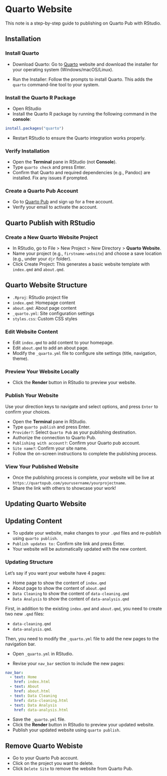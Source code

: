 # Quarto Website

This note is a step-by-step guide to publishing on Quarto Pub with RStudio.

## Installation

### Install Quarto

-  Download Quarto: Go to [Quarto](https://quarto.org/) website and download the installer for your operating system (Windows/macOS/Linux).

-  Run the Installer: Follow the prompts to install Quarto. This adds the `quarto` command-line tool to your system.

### Install the Quarto R Package

-  Open RStudio
-  Install the Quarto R package by running the following command in the **console**:
```r
install.packages("quarto")
```
-  Restart RStudio to ensure the Quarto integration works properly.

### Verify Installation

-  Open the **Terminal** pane in RStudio (not **Console**).
-  Type `quarto check` and press Enter.
-  Confirm that Quarto and required dependencies (e.g., Pandoc) are installed. Fix any issues if prompted.

### Create a Quarto Pub Account

-  Go to [Quarto Pub](https://quartopub.com/) and sign up for a free account.
-  Verify your email to activate the account.

## Quarto Publish with RStudio

### Create a New Quarto Website Project

-  In RStudio, go to File > New Project > New Directory > **Quarto Website**.
-  Name your project (e.g., `firstname-website`) and choose a save location (e.g., under your `djr` folder).
-  Click Create Project: This generates a basic website template with `index.qmd` and `about.qmd`.

::: callout-note
## Quarto Website Structure
-  `.Rproj`: RStudio project file
-  `index.qmd`: Homepage content
-  `about.qmd`: About page content
-  `_quarto.yml`: Site configuration settings
-  `styles.css`: Custom CSS styles
:::

### Edit Website Content

-  Edit `index.qmd` to add content to your homepage.
-  Edit `about.qmd` to add an about page.
-  Modify the `_quarto.yml` file to configure site settings (title, navigation, theme).

### Preview Your Website Locally

-  Click the **Render** button in RStudio to preview your website.

### Publish Your Website

::: callout-tip
Use your direction keys to navigate and select options, and press `Enter` to confirm your choices.
:::

-  Open the **Terminal** pane in RStudio.
-  Type `quarto publish` and press Enter.
-  `Provider?`: Select `Quarto Pub` as your publishing destination.
-  Authorize the connection to Quarto Pub.
-  `Publishing with account?`: Confirm your Quarto pub account.
-  `Site name?`: Confirm your site name.
-  Follow the on-screen instructions to complete the publishing process.

### View Your Published Website
-  Once the publishing process is complete, your website will be live at `https://quartopub.com/yourusername/yourprojectname`.
-  Share the link with others to showcase your work!

## Updating Quarto Website

## Updating Content

-  To update your website, make changes to your `.qmd` files and re-publish using `quarto publish`.
-  `Publish updates to:` Confirm site link and press Enter.
-  Your website will be automatically updated with the new content.

### Updating Structure

Let's say if you want your website have 4 pages:

-  Home page to show the content of `index.qmd`
-  About page to show the content of `about.qmd`
-  `Data Cleaning` to show the content of `data-cleaning.qmd`
-  `Data Analysis` to show the content of `data-analysis.qmd`

First, in addition to the existing `index.qmd` and `about.qmd`, you need to create two new `.qmd` files: 

-  `data-cleaning.qmd`
-  `data-analysis.qmd`.

Then, you need to modify the `_quarto.yml` file to add the new pages to the navigation bar.

-  Open `_quarto.yml` in RStudio.

-  Revise your `nav_bar` section to include the new pages:
```yaml
nav_bar:
  - text: Home
    href: index.html
  - text: About
    href: about.html
  - text: Data Cleaning
    href: data-cleaning.html
  - text: Data Analysis
    href: data-analysis.html
```
-  Save the `_quarto.yml` file.
-  Click the **Render** button in RStudio to preview your updated website.
-  Publish your updated website using `quarto publish`.

## Remove Quarto Webiste

-  Go to your Quarto Pub account.
-  Click on the project you want to delete.
-  Click `Delete Site` to remove the website from Quarto Pub.

